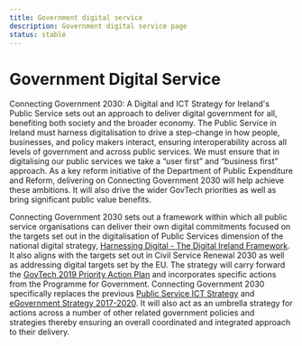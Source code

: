 ```yaml
---
title: Government digital service
description: Government digital service page
status: stable
---
```


# Government Digital Service

Connecting Government 2030: A Digital and ICT Strategy for Ireland's Public Service sets out an approach to deliver digital government for all, benefiting both society and the broader economy. The Public Service in Ireland must harness digitalisation to drive a step-change in how people, businesses, and policy makers interact, ensuring interoperability across all levels of government and across public services. We must ensure that in digitalising our public services we take a “user first” and “business first” approach. As a key reform initiative of the Department of Public Expenditure and Reform, delivering on Connecting Government 2030 will help achieve these ambitions. It will also drive the wider GovTech priorities as well as bring significant public value benefits.

Connecting Government 2030 sets out a framework within which all public service organisations can deliver their own digital commitments focused on the targets set out in the digitalisation of Public Services dimension of the national digital strategy, [Harnessing Digital - The Digital Ireland Framework](https://www.gov.ie/en/publication/adf42-harnessing-digital-the-digital-ireland-framework/). It also aligns with the targets set out in Civil Service Renewal 2030 as well as addressing digital targets set by the EU. The strategy will carry forward the [GovTech 2019 Priority Action Plan](https://www.gov.ie/en/publication/c9a9c8-cruinniu-govtech-report/) and incorporates specific actions from the Programme for Government. Connecting Government 2030 specifically replaces the previous [Public Service ICT Strategy](https://www.gov.ie/en/publication/0814f-public-service-ict-strategy/) and [eGovernment Strategy 2017-2020](https://www.gov.ie/en/publication/63a31-egovernment-strategy-20172020/). It will also act as an umbrella strategy for actions across a number of other related government policies and strategies thereby ensuring an overall coordinated and integrated approach to their delivery.
